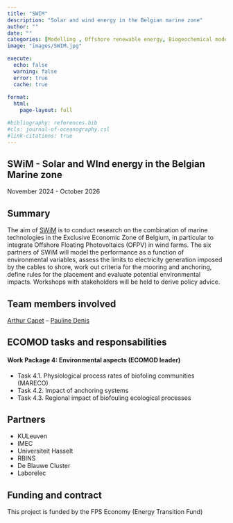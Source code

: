 ```yaml
---
title: "SWIM"
description: "Solar and wind energy in the Belgian marine zone"
author: ""
date: ""
categories: [Modelling , Offshore renewable energy, Biogeochemical modelling]
image: "images/SWIM.jpg"

execute:
  echo: false
  warning: false
  error: true
  cache: true
  
format: 
  html:
    page-layout: full

#bibliography: references.bib
#cls: journal-of-oceanography.csl
#link-citations: true
---
```


## SWiM - Solar and WInd energy in the Belgian Marine zone

November 2024 - October 2026

## Summary

The aim of [SWiM](https://www.swimproject.be/) is to conduct research on the combination of marine technologies in the Exclusive Economic Zone of Belgium, in particular to integrate Offshore Floating Photovoltaics (OFPV) in wind farms. The six partners of SWiM will model the performance as a function of environmental variables, assess the limits to electricity generation imposed by the cables to shore, work out criteria for the mooring and anchoring, define rules for the placement and evaluate potential environmental impacts. Workshops with stakeholders will be held to derive policy advice.

## Team members involved

[Arthur Capet](/posts/members/AC) -- [Pauline Denis](/posts/members/PD)

## ECOMOD tasks and responsabilities

#### Work Package 4: Environmental aspects (ECOMOD leader)
- Task 4.1. Physiological process rates of biofoling communities (MARECO)
- Task 4.2. Impact of anchoring systems
- Task 4.3. Regional impact of biofouling ecological processes

## Partners

- KULeuven
- IMEC
- Universiteit Hasselt
- RBINS
- De Blauwe Cluster
- Laborelec

## Funding and contract

This project is funded by the FPS Economy (Energy Transition Fund)
